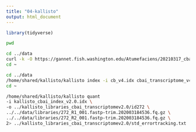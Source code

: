 ```yaml
---
title: "04-kallisto"
output: html_document
---
```


```r
library(tidyverse)
```


```bash
pwd
```

```bash
cd ../data
curl -k -O https://gannet.fish.washington.edu/Atumefaciens/20210317_cbai_trinity_RNAseq_transcriptome-v4.0/cbai_transcriptome_v4.0.fasta_trinity_out_dir/cbai_transcriptome_v4.0.fasta
cd ~
```


```bash
cd ../data
/home/shared/kallisto/kallisto index -i cb_v4.idx cbai_transcriptome_v4.0.fasta
cd ~
```



```bash
/home/shared/kallisto/kallisto quant
-i kallisto_cbai_index_v2.0.idx \
-o ../kallisto_libraries_cbai_transcriptomev2.0/id272 \
../../data/libraries/272_R1_001.fastp-trim.202003184536.fq.gz \
../../data/libraries/272_R2_001.fastp-trim.202003184536.fq.gz \
2> ../kallisto_libraries_cbai_transcriptomev2.0/std_errortracking.txt
```



